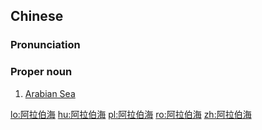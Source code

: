 ==Chinese==
{{zh-forms|type=31}}
{{zh-wp}}

===Pronunciation===
{{zh-pron
|m=Ālābó Hǎi
|c=aa3 laai1 baak3 hoi2
|cat=pn
}}

===Proper noun===
{{zh-proper noun}}

# [[Arabian Sea]]

[[lo:阿拉伯海]]
[[hu:阿拉伯海]]
[[pl:阿拉伯海]]
[[ro:阿拉伯海]]
[[zh:阿拉伯海]]